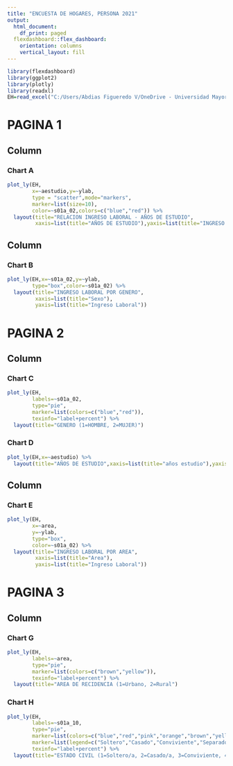 ---
title: "ENCUESTA DE HOGARES, PERSONA 2021"
output:
  html_document:
    df_print: paged
  flexdashboard::flex_dashboard:
    orientation: columns
    vertical_layout: fill
---

```{r setup, include=FALSE}
library(flexdashboard)
library(ggplot2)
library(plotly)
library(readxl)
EH=read_excel("C:/Users/Abdias Figueredo V/OneDrive - Universidad Mayor de San Simón/Documentos/R/EH2021_Persona.xlsx")
```

# PAGINA 1

Column {data-width=350}
-----------------------------------------------------------------------

### Chart A

```{r}
plot_ly(EH,
        x=~aestudio,y=~ylab,
        type = "scatter",mode="markers",
        marker=list(size=10),
        color=~s01a_02,colors=c("blue","red")) %>% 
  layout(title="RELACION INGRESO LABORAL - AÑOS DE ESTUDIO",
         xaxis=list(title="AÑOS DE ESTUDIO"),yaxis=list(title="INGRESO LABORAL"))
```

Column {data-width=350}
-----------------------------------------------------------------------
### Chart B

```{r}
plot_ly(EH,x=~s01a_02,y=~ylab,
        type="box",color=~s01a_02) %>% 
  layout(title="INGRESO LABORAL POR GENERO",
         xaxis=list(title="Sexo"),
         yaxis=list(title="Ingreso Laboral"))
```

# PAGINA 2

Column {data-width=350}
-----------------------------------------------------------------------
### Chart C

```{r}
plot_ly(EH,
        labels=~s01a_02,
        type="pie",
        marker=list(colors=c("blue","red")),
        texinfo="label+percent") %>% 
  layout(title="GENERO (1=HOMBRE, 2=MUJER)")
```


### Chart D

```{r}
plot_ly(EH,x=~aestudio) %>% 
  layout(title="AÑOS DE ESTUDIO",xaxis=list(title="años estudio"),yaxis=list(title="Conteo"))
```

Column {data-width=350}
-----------------------------------------------------------------------

### Chart E
```{r}
plot_ly(EH,
        x=~area,
        y=~ylab,
        type="box",
        color=~s01a_02) %>% 
  layout(title="INGRESO LABORAL POR AREA",
         xaxis=list(title="Area"),
         yaxis=list(title="Ingreso Laboral"))
```

# PAGINA 3

Column {data-width=350}
-----------------------------------------------------------------------

### Chart G
```{r}
plot_ly(EH,
        labels=~area,
        type="pie",
        marker=list(colors=c("brown","yellow")),
        texinfo="label+percent") %>% 
  layout(title="AREA DE RECIDENCIA (1=Urbano, 2=Rural")
```

### Chart H
```{r}
plot_ly(EH,
        labels=~s01a_10,
        type="pie",
        marker=list(colors=c("blue","red","pink","orange","brown","yellow")),
        marker=list(legend=c("Soltero","Casado","Conviviente","Separado","Divorciado","Viudo")),
        texinfo="label+percent") %>% 
  layout(title="ESTADO CIVIL (1=Soltero/a, 2=Casado/a, 3=Conviviente, 4=Separado, 5=Divorciado/a, 6=Viudo/a)")
```
